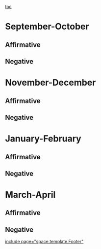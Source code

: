 [[toc]]
=September-October= 
==Affirmative== 
==Negative== 

=November-December= 
==Affirmative== 
==Negative== 

=January-February= 
==Affirmative== 
=== === 
==Negative== 

=March-April= 
==Affirmative== 
==Negative== 

[[include page="space.template.Footer"]]